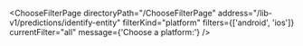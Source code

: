 

<ChooseFilterPage
  directoryPath="/ChooseFilterPage"
  address="/lib-v1/predictions/identify-entity"
  filterKind="platform"
  filters={['android', 'ios']}
  currentFilter="all"
  message={'Choose a platform:'}
/>
